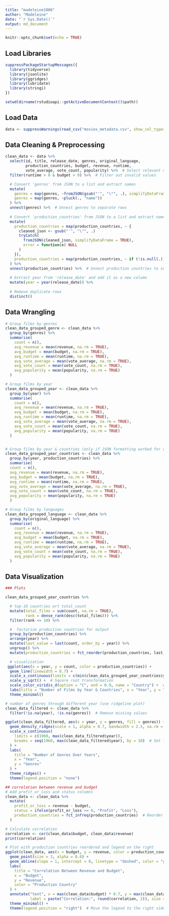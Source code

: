 ```yaml
---
title: "madeleine1806"
author: "Madeleine"
date: "`r Sys.Date()`"
output: md_document
---
```


```r
knitr::opts_chunk$set(echo = TRUE)
```
## Load Libraries
```r
suppressPackageStartupMessages({
  library(tidyverse)
  library(jsonlite)
  library(ggridges)
  library(lubridate)
  library(stringi)
})

setwd(dirname(rstudioapi::getActiveDocumentContext()$path))
```

## Load Data
```r
data <- suppressWarnings(read_csv("movies_metadata.csv", show_col_types = FALSE))
```

## Data Cleaning & Preprocessing
```r
clean_data <- data %>% 
  select(id, title, release_date, genres, original_language,   
         production_countries, budget, revenue, runtime, 
         vote_average, vote_count, popularity) %>%  # Select relevant columns
  filter(runtime > 0 & budget > 0) %>%  # Filter out invalid values

  # Convert 'genres' from JSON to a list and extract names
  mutate(
    genres = map(genres, ~fromJSON(gsub("'", "\"", .), simplifyDataFrame = TRUE)),
    genres = map(genres, ~pluck(., "name"))
  ) %>% 
  unnest(genres) %>%  # Unnest genres to separate rows
  
  # Convert 'production_countries' from JSON to a list and extract names
  mutate(
    production_countries = map(production_countries, ~ {
      cleaned_json <- gsub("'", "\"", .)
      tryCatch(
        fromJSON(cleaned_json, simplifyDataFrame = TRUE), 
        error = function(e) NULL 
      )
    }),
    production_countries = map(production_countries, ~ if (!is.null(.)) pluck(., "name") else NULL)
  ) %>%
  unnest(production_countries) %>%  # Unnest production countries to separate rows
  
  # Extract year from 'release_date' and add it as a new column
  mutate(year = year(release_date)) %>%
  
  # Remove duplicate rows
  distinct()
```

## Data Wrangling
```r
# Group films by genres
clean_data_grouped_genre <- clean_data %>%
  group_by(genres) %>%
  summarise(
    count = n(),
    avg_revenue = mean(revenue, na.rm = TRUE),
    avg_budget = mean(budget, na.rm = TRUE),
    avg_runtime = mean(runtime, na.rm = TRUE),
    avg_vote_average = mean(vote_average, na.rm = TRUE),
    avg_vote_count = mean(vote_count, na.rm = TRUE),
    avg_popularity = mean(popularity, na.rm = TRUE)
  )

# Group films by year
clean_data_grouped_year <- clean_data %>%
  group_by(year) %>%
  summarise(
    count = n(),
    avg_revenue = mean(revenue, na.rm = TRUE),
    avg_budget = mean(budget, na.rm = TRUE),
    avg_runtime = mean(runtime, na.rm = TRUE),
    avg_vote_average = mean(vote_average, na.rm = TRUE),
    avg_vote_count = mean(vote_count, na.rm = TRUE),
    avg_popularity = mean(popularity, na.rm = TRUE)
  ) 


# Group films by year & countries (only if JSON formatting worked for countries)
clean_data_grouped_year_countries <- clean_data %>%
  group_by(year, production_countries) %>%
  summarise(
  count = n(),
  avg_revenue = mean(revenue, na.rm = TRUE),
  avg_budget = mean(budget, na.rm = TRUE),
  avg_runtime = mean(runtime, na.rm = TRUE),
  avg_vote_average = mean(vote_average, na.rm = TRUE),
  avg_vote_count = mean(vote_count, na.rm = TRUE),
  avg_popularity = mean(popularity, na.rm = TRUE)
  ) 

# Group films by languages
clean_data_grouped_language <- clean_data %>%
  group_by(original_language) %>%
  summarise(
    count = n(),
    avg_revenue = mean(revenue, na.rm = TRUE),
    avg_budget = mean(budget, na.rm = TRUE),
    avg_runtime = mean(runtime, na.rm = TRUE),
    avg_vote_average = mean(vote_average, na.rm = TRUE),
    avg_vote_count = mean(vote_count, na.rm = TRUE),
    avg_popularity = mean(popularity, na.rm = TRUE)
  ) 
```

## Data Visualization
```r
### Plots

clean_data_grouped_year_countries %>%

  # top-10 countries wrt total_count
  mutate(total_films = sum(count, na.rm = TRUE),
         rank = dense_rank(desc(total_films))) %>%
  filter(rank <= 10) %>%

  #  factorize production countries for output
  group_by(production_countries) %>%
  arrange(year) %>%
  mutate(last_value = last(count, order_by = year)) %>%
  ungroup() %>%
  mutate(production_countries = fct_reorder(production_countries, last_value, .desc = TRUE)) |>

  # visualization
 ggplot(aes(x = year, y = count, color = production_countries)) +
  geom_line(linewidth = 0.7) +
  scale_x_continuous(limits = c(min(clean_data_grouped_year_countries$year), 2020)) +
  scale_y_sqrt() +  # Square root transformation
  scale_color_viridis_d(option = "C", end = 0.9, name = "Country") +  # More contrasting colors
  labs(title = "Number of Films by Year & Countries", x = "Year", y = "Number of Films (sqrt scale)") +
  theme_minimal()

```

```r
# number of genres through different year (use ridgeline plot)
clean_data_filtered <- clean_data %>%
  filter(!is.na(year), !is.na(genres))  # Remove missing values

ggplot(clean_data_filtered, aes(x = year, y = genres, fill = genres)) +
  geom_density_ridges(scale = 1, alpha = 0.7, bandwidth = 2.5, na.rm = TRUE) +  # Set bandwidth
  scale_x_continuous(
    limits = c(1960, max(clean_data_filtered$year)), 
    breaks = seq(1960, max(clean_data_filtered$year), by = 10)  # Set 10-year intervals
  ) +
  labs(
    title = "Number of Genres Over Years",
    x = "Year",
    y = "Genres"
  ) +
  theme_ridges() +
  theme(legend.position = "none")
```

```r
## correlation between revenue and budget 
# Add profit_or_loss and status columns
clean_data <- clean_data %>%
  mutate(
    profit_or_loss = revenue - budget, 
    status = ifelse(profit_or_loss >= 0, "Profit", "Loss"),
    production_countries = fct_infreq(production_countries)  # Reorder countries by frequency
  )

# Calculate correlation
correlation <- cor(clean_data$budget, clean_data$revenue)
print(correlation)

# Plot with production countries reordered and legend on the right
ggplot(clean_data, aes(x = budget, y = revenue, color = production_countries)) +
  geom_point(size = 3, alpha = 0.8) +
  geom_abline(slope = 1, intercept = 0, linetype = "dashed", color = "gray") +
  labs(
    title = "Correlation Between Revenue and Budget",
    x = "Budget",
    y = "Revenue",
    color = "Production Country"
  ) +
  annotate("text", x = max(clean_data$budget) * 0.7, y = max(clean_data$revenue) * 0.9,
           label = paste("Correlation:", round(correlation, 2)), size = 5) +
  theme_minimal() +
  theme(legend.position = "right")  # Move the legend to the right side
```